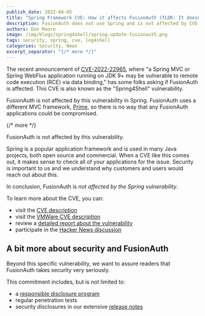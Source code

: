 ```yaml
---
publish_date: 2022-04-05 
title: "Spring Framework CVE: How it affects FusionAuth (TLDR: It doesn't)"
description: FusionAuth does not use Spring and is not affected by CVE-2022-22965
authors: Dan Moore
image: /img/blogs/spring4shell/spring-update-fusionauth.png
tags: security, spring, cve, log4shell
categories: Security, News
excerpt_separator: "{/* more */}"
---
```


The recent announcement of [CVE-2022-22965](https://nvd.nist.gov/vuln/detail/CVE-2022-22965), where "a Spring MVC or Spring WebFlux application running on JDK 9+ may be vulnerable to remote code execution (RCE) via data binding," has some folks asking if FusionAuth is affected. This CVE is also known as the "Spring4Shell" vulnerability.

FusionAuth is not affected by this vulnerability in Spring. FusionAuth uses a different MVC framework, [Prime](https://github.com/prime-framework/prime-mvc), so there is no way that any FusionAuth applications could be compromised. 

{/* more */}

<Aside type="note" nodark="true">FusionAuth is not affected by this vulnerability.</Aside>

Spring is a popular application framework and is used in many Java projects, both open source and commercial. When a CVE like this comes out, it makes sense to check all of your applications for the issue. Security is important to us and we understand why customers and users would reach out about this.

In conclusion, FusionAuth is *not affected by the Spring vulnerability*.

To learn more about the CVE, you can:

* visit the [CVE description](https://nvd.nist.gov/vuln/detail/CVE-2022-22965)
* visit the [VMWare CVE description](https://tanzu.vmware.com/security/cve-2022-22965)
* review a [detailed report about the vulnerability](https://spring.io/blog/2022/03/31/spring-framework-rce-early-announcement)
* participate in the [Hacker News discussion](https://news.ycombinator.com/item?id=30871128)

## A bit more about security and FusionAuth

Beyond this specific vulnerability, we want to assure readers that FusionAuth takes security very seriously. 

This commitment includes, but is not limited to:

* a [responsible disclosure program](/security)
* regular penetration tests
* security disclosures in our extensive [release notes](/docs/release-notes/)

